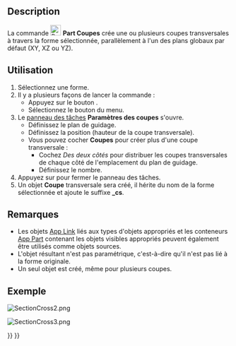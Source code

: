 <languages/>

{{Docnav/fr
|[[Part_Section/fr|Section]]
|[[Part_Offset/fr|Décaler en 3D]]
|[[Part_Workbench/fr|Atelier Part]]
|IconL=Part_Section.svg
|IconR=Part_Offset.svg
|IconC=Workbench_Part.svg
}}

{{GuiCommand/fr
|Name=Part CrossSections
|Name/fr=Part Coupes
|Icon=Part_CrossSections.svg
|MenuLocation=Part → Créer des coupes
|Workbenches=[[Part_Workbench/fr|Part]]
|SeeAlso=[[Part_Section/fr|Part Section]]
}}

==Description==

La commande [[Image:Part_CrossSections.svg|24px]] '''Part Coupes''' crée une ou plusieurs coupes transversales à travers la forme sélectionnée, parallèlement à l'un des plans globaux par défaut (XY, XZ ou YZ).

<span id="Usage"></span>
==Utilisation==

# Sélectionnez une forme.
# Il y a plusieurs façons de lancer la commande :
#* Appuyez sur le bouton {{Button|[[Image:Part_CrossSections.svg|16px]] [[Part_CrossSections/fr|Créer des coupes]]}}.
#* Sélectionnez le bouton {{MenuCommand|Part → [[Image:Part_CrossSections.svg|16px]] Créer des coupes}} du menu.
# Le [[Task_panel/fr|panneau des tâches]] '''Paramètres des coupes''' s'ouvre.
#* Définissez le plan de guidage.
#* Définissez la position (hauteur de la coupe transversale).
#* Vous pouvez cocher '''Coupes''' pour créer plus d'une coupe transversale :
#** Cochez ''Des deux côtés'' pour distribuer les coupes transversales de chaque côté de l'emplacement du plan de guidage.
#** Définissez le nombre.
# Appuyez sur {{Button|OK}} pour fermer le panneau des tâches.
# Un objet '''Coupe''' transversale sera créé, il hérite du nom de la forme sélectionnée et ajoute le suffixe '''_cs'''.

<span id="Notes"></span>
==Remarques==

* Les objets [[App_Link/fr|App Link]] liés aux types d'objets appropriés et les conteneurs [[App_Part/fr|App Part]] contenant les objets visibles appropriés peuvent également être utilisés comme objets sources. {{Version/fr|0.20}}
* L'objet résultant n'est pas paramétrique, c'est-à-dire qu'il n'est pas lié à la forme originale.
* Un seul objet est créé, même pour plusieurs coupes.

<span id="Example"></span>
==Exemple==

[[Image:SectionCross2.png]]
{{Caption|Saisie}}

[[Image:SectionCross3.png]]
{{Caption|Résultat}}


{{Docnav/fr
|[[Part_Section/fr|Section]]
|[[Part_Offset/fr|Décaler en 3D]]
|[[Part_Workbench/fr|Atelier Part]]
|IconL=Part_Section.svg
|IconR=Part_Offset.svg
|IconC=Workbench_Part.svg
}}

{{Part_Tools_navi{{#translation:}}}}
{{Userdocnavi{{#translation:}}}}